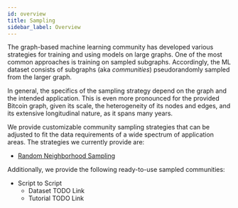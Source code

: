 ```yaml
---
id: overview
title: Sampling
sidebar_label: Overview
---
```


The graph-based machine learning community has developed 
various strategies for training and using models on large graphs. 
One of the most common approaches is training on sampled subgraphs. 
Accordingly, the ML dataset consists of subgraphs (aka _communities_) 
pseudorandomly sampled from the larger graph.


In general, the specifics of the sampling strategy 
depend on the graph and the intended application. 
This is even more pronounced for the provided Bitcoin graph, 
given its scale, the heterogeneity of its nodes and edges, 
and its extensive longitudinal nature, as it spans many years.


We provide customizable community sampling strategies 
that can be adjusted to fit the data requirements 
of a wide spectrum of application areas. 
The strategies we currently provide are:

- [Random Neighborhood Sampling](./rns)


Additionally, we provide the following ready-to-use sampled communities:

- Script to Script
    * Dataset TODO Link
    * Tutorial TODO Link
